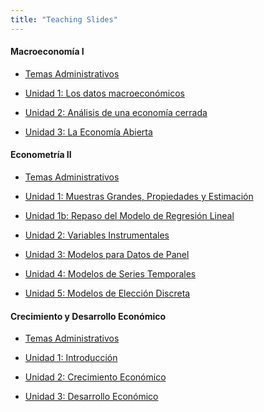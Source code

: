 ```yaml
---
title: "Teaching Slides"
---
```



#### Macroeconomía I

- [Temas Administrativos](https://mauriciotejada.com/macroeconomics_i_slides/0_temas_administrativos/)

- [Unidad 1: Los datos macroeconómicos](https://mauriciotejada.com/macroeconomics_i_slides/1_los_datos_macro/)

- [Unidad 2: Análisis de una economía cerrada](https://mauriciotejada.com/macroeconomics_i_slides/2_eco_cerrada/)

- [Unidad 3: La Economía Abierta](https://mauriciotejada.com/macroeconomics_i_slides/3_eco_abierta/)

#### Econometría II

- [Temas Administrativos](https://mauriciotejada.com/econometrics_ii_slides/0_temas_administrativos/)

- [Unidad 1: Muestras Grandes, Propiedades y Estimación](https://mauriciotejada.com/econometrics_ii_slides/1_muestras_grandes/)

- [Unidad 1b: Repaso del Modelo de Regresión Lineal](https://mauriciotejada.com/econometrics_ii_slides/1b_repaso_regresion_lineal/)

- [Unidad 2: Variables Instrumentales](https://mauriciotejada.com/econometrics_ii_slides/2_variables_instrumentales/)

- [Unidad 3: Modelos para Datos de Panel](https://mauriciotejada.com/econometrics_ii_slides/3_panel_de_datos/)

- [Unidad 4: Modelos de Series Temporales](https://mauriciotejada.com/econometrics_ii_slides/4_series_de_tiempo/)

- [Unidad 5: Modelos de Elección Discreta](https://mauriciotejada.com/econometrics_ii_slides/5_variable_dependiente_cualitativa/)

#### Crecimiento y Desarrollo Económico

- [Temas Administrativos](https://mauriciotejada.com/crecimiento_y_desarrollo_slides/0_temas_administrativos/)

- [Unidad 1: Introducción](https://mauriciotejada.com/crecimiento_y_desarrollo_slides/1_hechos_estilizados/)

- [Unidad 2: Crecimiento Económico](https://mauriciotejada.com/crecimiento_y_desarrollo_slides/2_crecimiento_economico/)

- [Unidad 3: Desarrollo Económico](https://mauriciotejada.com/crecimiento_y_desarrollo_slides/3_desarrollo_economico/)


